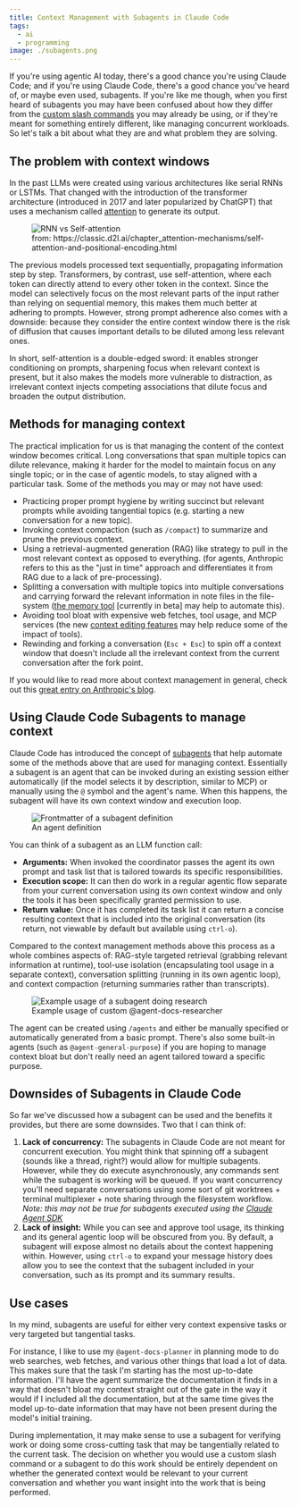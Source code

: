 ```yaml
---
title: Context Management with Subagents in Claude Code
tags:
  - ai
  - programming
image: ./subagents.png
---
```



If you're using agentic AI today, there's a good chance you're using Claude Code; and if you're using Claude Code,
there's a good chance you've heard of, or maybe even used, subagents. If you're like me though, when you first heard of
subagents you may have been confused about how they differ from the
[custom slash commands](https://docs.claude.com/en/docs/claude-code/slash-commands#custom-slash-commands) you may
already be using, or if they're meant for something entirely different, like managing concurrent workloads. So let's
talk a bit about what they are and what problem they are solving.

## The problem with context windows

In the past LLMs were created using various architectures like serial RNNs or LSTMs. That changed with the introduction
of the transformer architecture (introduced in 2017 and later popularized by ChatGPT) that uses a mechanism called
[attention](<https://en.wikipedia.org/wiki/Attention_(machine_learning)>) to generate its output.

<figure class="smallest right">
  <img src={imgSelfAttention.src} alt="RNN vs Self-attention" />
  <figcaption>
    from: https://classic.d2l.ai/chapter_attention-mechanisms/self-attention-and-positional-encoding.html
  </figcaption>
</figure>

The previous models processed text sequentially, propagating information step by step. Transformers, by contrast, use
self-attention, where each token can directly attend to every other token in the context. Since the model can
selectively focus on the most relevant parts of the input rather than relying on sequential memory, this makes them much
better at adhering to prompts. However, strong prompt adherence also comes with a downside: because they consider the
entire context window there is the risk of diffusion that causes important details to be diluted among less relevant
ones.

In short, self-attention is a double-edged sword: it enables stronger conditioning on prompts, sharpening focus when
relevant context is present, but it also makes the models more vulnerable to distraction, as irrelevant context injects
competing associations that dilute focus and broaden the output distribution.

## Methods for managing context

The practical implication for us is that managing the content of the context window becomes critical. Long conversations
that span multiple topics can dilute relevance, making it harder for the model to maintain focus on any single topic; or
in the case of agentic models, to stay aligned with a particular task. Some of the methods you may or may not have used:

- Practicing proper prompt hygiene by writing succinct but relevant prompts while avoiding tangential topics (e.g.
  starting a new conversation for a new topic).
- Invoking context compaction (such as `/compact`) to summarize and prune the previous context.
- Using a retrieval-augmented generation (RAG) like strategy to pull in the most relevant context as opposed to
  everything. (for agents, Anthropic refers to this as the "just in time" approach and differentiates it from RAG due to
  a lack of pre-processing).
- Splitting a conversation with multiple topics into multiple conversations and carrying forward the relevant
  information in note files in the file-system
  ([the memory tool](https://docs.claude.com/en/docs/agents-and-tools/tool-use/memory-tool) [currently in beta] may help
  to automate this).
- Avoiding tool bloat with expensive web fetches, tool usage, and MCP services (the new
  [context editing features](https://www.anthropic.com/news/context-management) may help reduce some of the impact of
  tools).
- Rewinding and forking a conversation (`Esc + Esc`) to spin off a context window that doesn't include all the
  irrelevant context from the current conversation after the fork point.

If you would like to read more about context management in general, check out this
[great entry on Anthropic's blog](https://www.anthropic.com/engineering/effective-context-engineering-for-ai-agents).

## Using Claude Code Subagents to manage context

Claude Code has introduced the concept of [subagents](https://docs.claude.com/en/docs/claude-code/sub-agents) that help
automate some of the methods above that are used for managing context. Essentially a subagent is an agent that can be
invoked during an existing session either automatically (if the model selects it by description, similar to MCP) or
manually using the `@` symbol and the agent's name. When this happens, the subagent will have its own context window and
execution loop.

<figure class="right">
  <img src={imgAgentManifest.src} alt="Frontmatter of a subagent definition" />
  <figcaption>An agent definition</figcaption>
</figure>

You can think of a subagent as an LLM function call:

- **Arguments:** When invoked the coordinator passes the agent its own prompt and task list that is tailored towards its
  specific responsibilities.
- **Execution scope:** It can then do work in a regular agentic flow separate from your current conversation using its
  own context window and only the tools it has been specifically granted permission to use.
- **Return value:** Once it has completed its task list it can return a concise resulting context that is included into
  the original conversation (its return, not viewable by default but available using `ctrl-o`).

Compared to the context management methods above this process as a whole combines aspects of: RAG-style targeted
retrieval (grabbing relevant information at runtime), tool-use isolation (encapsulating tool usage in a separate
context), conversation splitting (running in its own agentic loop), and context compaction (returning summaries rather
than transcripts).

<figure class="center">
  <img src={imgAgentDocResearcher.src} alt="Example usage of a subagent doing research" />
  <figcaption>Example usage of custom @agent-docs-researcher</figcaption>
</figure>

The agent can be created using `/agents` and either be manually specified or automatically generated from a basic
prompt. There's also some built-in agents (such as `@agent-general-purpose`) if you are hoping to manage context bloat
but don't really need an agent tailored toward a specific purpose.

## Downsides of Subagents in Claude Code

So far we've discussed how a subagent can be used and the benefits it provides, but there are some downsides. Two that I
can think of:

1. **Lack of concurrency:** The subagents in Claude Code are not meant for concurrent execution. You might think that
   spinning off a subagent (sounds like a thread, right?) would allow for multiple subagents. However, while they do
   execute asynchronously, any commands sent while the subagent is working will be queued. If you want concurrency
   you'll need separate conversations using some sort of git worktrees + terminal multiplexer + note sharing through the
   filesystem workflow. _Note: this may not be true for subagents executed using the
   [Claude Agent SDK](https://docs.claude.com/en/api/agent-sdk/subagents)_
2. **Lack of insight:** While you can see and approve tool usage, its thinking and its general agentic loop will be
   obscured from you. By default, a subagent will expose almost no details about the context happening within. However,
   using `ctrl-o` to expand your message history does allow you to see the context that the subagent included in your
   conversation, such as its prompt and its summary results.

## Use cases

In my mind, subagents are useful for either very context expensive tasks or very targeted but tangential tasks.

For instance, I like to use my `@agent-docs-planner` in planning mode to do web searches, web fetches, and various other
things that load a lot of data. This makes sure that the task I'm starting has the most up-to-date information. I'll
have the agent summarize the documentation it finds in a way that doesn't bloat my context straight out of the gate in
the way it would if I included all the documentation, but at the same time gives the model up-to-date information that
may have not been present during the model's initial training.

During implementation, it may make sense to use a subagent for verifying work or doing some cross-cutting task that may
be tangentially related to the current task. The decision on whether you would use a custom slash command or a subagent
to do this work should be entirely dependent on whether the generated context would be relevant to your current
conversation and whether you want insight into the work that is being performed.
